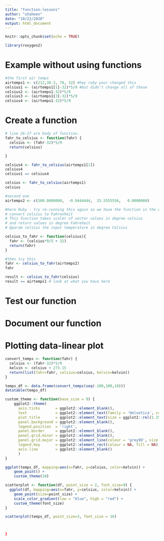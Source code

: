 ```yaml
---
title: "function-lessons"
author: "shaheen"
date: "10/22/2020"
output: html_document
---
```


```r
knitr::opts_chunk$set(echo = TRUE)
```
```r
library(roxygen2)

```


# Example without using functions

```r
#the first air temps
airtemps1 <- c(212,30.3, 78, 32) #hey ruby your changed this
celsius1 <- (airtemps1[1]-32)*5/9 #but didn't change all of these
celsius2 <- (airtemps1-32)*5/9
celsius3 <- (airtemps1[3]-32)*5/9
celsius4 <- (airtemps1-32)*5/9

```

# Create a function
```r
# line 26-27 are body of function.
fahr_to_celsius <- function(fahr) {
  celsius <- (fahr-32)*5/9
  return(celsius)

}
```

```r
celsius4 <- fahr_to_celsius(airtemps1[1])
celsius4
celsius1 == celsius4
```
```r
celsius <- fahr_to_celsius(airtemps1)
celsius

```
```r
#second one
airtemps2 <- c(100.0000000,  -0.9444444,  25.5555556,   0.0000000)
```


```r
#here Ruby - try re-running this again so we have the function in the environment
# convert celsius to Fahrenheit
# This function takes scaler of vector values in degree celsius
# and return values in degree Fahreheit
# @param celsius the input temperature in degree Celsius

celsius_to_fahr <- function(celsius){
  fahr <- (celsius*9/5 + 32)
  return(fahr)
}

```
```r

#then try this
fahr <- celsius_to_fahr(airtemps2)
fahr
```
```r
result <- celsius_to_fahr(celsius)
result == airtemps1 # look at what you have here
```


# Test our function


# Document our function
# Plotting data-linear plot

```r
convert_temps <- function(fahr) {
  celsius <- (fahr-32)*5/9
  kelvin <- celsius + 273.15
  return(list(fahr=fahr, celsius=celsius, kelvin=kelvin))
}

temps_df <- data.frame(convert_temps(seq(-100,100,10)))
datatable(temps_df)

```


```r
custom_theme <- function(base_size = 9) {
    ggplot2::theme(
      axis.ticks       = ggplot2::element_blank(),
      text             = ggplot2::element_text(family = 'Helvetica', color = 'gray30', size = base_size),
      plot.title       = ggplot2::element_text(size = ggplot2::rel(1.25), hjust = 0.5, face = 'bold'),
      panel.background = ggplot2::element_blank(),
      legend.position  = 'right',
      panel.border     = ggplot2::element_blank(),
      panel.grid.minor = ggplot2::element_blank(),
      panel.grid.major = ggplot2::element_line(colour = 'grey90', size = .25),
      legend.key       = ggplot2::element_rect(colour = NA, fill = NA),
      axis.line        = ggplot2::element_blank()
      )
}

ggplot(temps_df, mapping=aes(x=fahr, y=celsius, color=kelvin)) +
    geom_point() +
    custom_theme(10)

```


```r
scatterplot <- function(df, point_size = 2, font_size=9) {
  ggplot(df, mapping=aes(x=fahr, y=celsius, color=kelvin)) +
    geom_point(size=point_size) +
    scale_color_gradient(low = "blue", high = "red") +
    custom_theme(font_size)
}
```


```r
scatterplot(temps_df, point_size=3, font_size = 16)
```
```r

```


```r
```


```r
}

```

